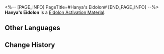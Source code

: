 <%-- [PAGE_INFO]
PageTitle=#Hanya's Eidolon#
[END_PAGE_INFO] --%>
{{Item Infobox
|id          = 11215
|image       = Item Hanya's Eidolon.png
|type        = Eidolon Activation Material
|invCategory = 
|rarity      = 4
|effect      = 
|description = Material for raising Hanya's Eidolon Level.
}}
'''Hanya's Eidolon''' is a [[Eidolon Activation Material]].

==Other Languages==
{{Other Languages
|en   = Hanya's Eidolon
|zhs  = 【寒鸦】的星魂
|zht  = 【寒鴉】的星魂
|ja   = 「寒鴉」の星魂
|ko   = [한아]의 성혼
|es   = Eidolon de Hanya
|fr   = Eidolon de Hanya
|ru   = Эйдолон Ханья
|th   = Eidolon ของ Hanya
|vi   = Tinh Hồn Hanya
|de   = Hanyas Eidolon
|id   = Hanya's Eidolon
|pt   = Eidolon de Hanya
}}

==Change History==
{{Change History|1.5}}